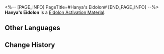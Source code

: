 <%-- [PAGE_INFO]
PageTitle=#Hanya's Eidolon#
[END_PAGE_INFO] --%>
{{Item Infobox
|id          = 11215
|image       = Item Hanya's Eidolon.png
|type        = Eidolon Activation Material
|invCategory = 
|rarity      = 4
|effect      = 
|description = Material for raising Hanya's Eidolon Level.
}}
'''Hanya's Eidolon''' is a [[Eidolon Activation Material]].

==Other Languages==
{{Other Languages
|en   = Hanya's Eidolon
|zhs  = 【寒鸦】的星魂
|zht  = 【寒鴉】的星魂
|ja   = 「寒鴉」の星魂
|ko   = [한아]의 성혼
|es   = Eidolon de Hanya
|fr   = Eidolon de Hanya
|ru   = Эйдолон Ханья
|th   = Eidolon ของ Hanya
|vi   = Tinh Hồn Hanya
|de   = Hanyas Eidolon
|id   = Hanya's Eidolon
|pt   = Eidolon de Hanya
}}

==Change History==
{{Change History|1.5}}